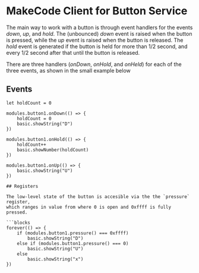 # MakeCode Client for Button Service

The main way to work with a button is through event handlers for the events
*down*, *up*, and *hold*. The (unbounced) *down* event is raised when the
button is pressed, while the *up* event is raised when the button is released.
The *hold* event is generated if the button is held for more than 1/2 second,
and every 1/2 second after that until the button is released.

There are three handlers (*onDown*, *onHold*, and *onHeld*) for each of
the three events, as shown in the small example below

## Events

```blocks
let holdCount = 0

modules.button1.onDown(() => {
    holdCount = 0
    basic.showString("D")
})

modules.button1.onHold(() => {
    holdCount++
    basic.showNumber(holdCount)
})

modules.button1.onUp(() => {
    basic.showString("U")
})

## Registers

The low-level state of the button is accesible via the the `pressure` register,
which ranges in value from where 0 is open and 0xffff is fully pressed.

```blocks
forever(() => {
    if (modules.button1.pressure() === 0xffff) 
        basic.showString("D")
    else if (modules.button1.pressure() === 0)
        basic.showString("U")
    else
        basic.showString("x")
})

```

